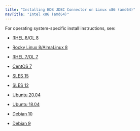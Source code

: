```yaml
---
title: "Installing EDB JDBC Connector on Linux x86 (amd64)"
navTitle: "Intel x86 (amd64)"
---
```


For operating system-specific install instructions, see:

  - [RHEL 8/OL 8](01_jdbc42_rhel8_x86)

  - [Rocky Linux 8/AlmaLinux 8](02_jdbc42_other_linux8_x86)
  - [RHEL 7/OL 7](03_jdbc42_rhel7_x86)
  - [CentOS 7](04_jdbc42_centos7_x86)
  - [SLES 15](05_jdbc42_sles15_x86)
  - [SLES 12](06_jdbc42_sles12_x86)
  - [Ubuntu 20.04](07_jdbc42_ubuntu20_x86)
  - [Ubuntu 18.04](07a_jdbc42_ubuntu18_x86)
  - [Debian 10](08_jdbc42_deb10_x86)
  - [Debian 9](08a_jdbc42_deb9_x86)

